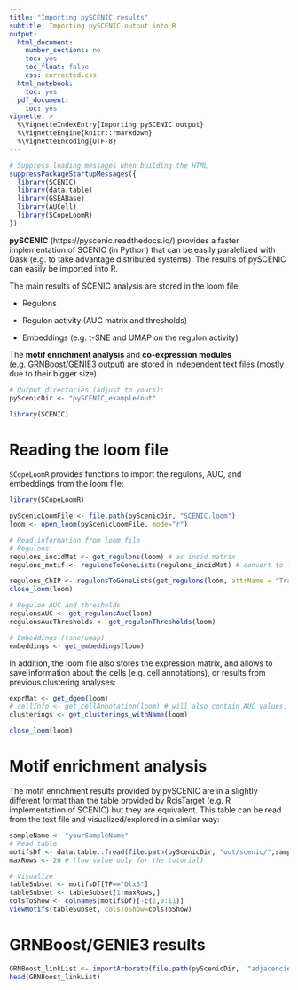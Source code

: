 ```yaml
---
title: "Importing pySCENIC results"
subtitle: Importing pySCENIC output into R
output:
  html_document:
    number_sections: no
    toc: yes
    toc_float: false
    css: corrected.css
  html_notebook:
    toc: yes
  pdf_document:
    toc: yes
vignette: >
  %\VignetteIndexEntry{Importing pySCENIC output} 
  %\VignetteEngine{knitr::rmarkdown} 
  %\VignetteEncoding{UTF-8}
---
```


```r
# Suppress loading messages when building the HTML
suppressPackageStartupMessages({
  library(SCENIC)
  library(data.table)
  library(GSEABase)
  library(AUCell)
  library(SCopeLoomR)
})
```

**pySCENIC** (https://pyscenic.readthedocs.io/) provides a faster implementation of SCENIC (in Python) that can be easily paralelized with Dask (e.g. to take advantage distributed systems). The results of pySCENIC can easily be imported into R.

The main results of SCENIC analysis are stored in the loom file:

- Regulons 

- Regulon activity (AUC matrix and thresholds)

- Embeddings (e.g. t-SNE and UMAP on the regulon activity)

The **motif enrichment analysis** and **co-expression modules** (e.g. GRNBoost/GENIE3 output) are stored in independent text files (mostly due to their bigger size).

```r
# Output directories (adjust to yours):
pyScenicDir <- "pySCENIC_example/out"

library(SCENIC)
```

# Reading the loom file

`SCopeLoomR` provides functions to import the regulons, AUC, and embeddings from the loom file: 

```r
library(SCopeLoomR)

pyScenicLoomFile <- file.path(pyScenicDir, "SCENIC.loom")
loom <- open_loom(pyScenicLoomFile, mode="r")

# Read information from loom file
# Regulons:
regulons_incidMat <- get_regulons(loom) # as incid matrix
regulons_motif <- regulonsToGeneLists(regulons_incidMat) # convert to list

regulons_ChIP <- regulonsToGeneLists(get_regulons(loom, attrName = "TrackRegulons"))
close_loom(loom)

# Regulon AUC and thresholds
regulonsAUC <- get_regulonsAuc(loom)
regulonsAucThresholds <- get_regulonThresholds(loom)

# Embeddings (tsne/umap)
embeddings <- get_embeddings(loom)
```

In addition, the loom file also stores the expression matrix, and allows to save information about the cells (e.g. cell annotations), or results from previous clustering analyses: 

```r
exprMat <- get_dgem(loom)
# cellInfo <- get_cellAnnotation(loom) # will also contain AUC values, etc... you can filter them out
clusterings <- get_clusterings_withName(loom)
```

```r
close_loom(loom)
```

# Motif enrichment analysis

The motif enrichment results provided by pySCENIC are in a slightly different format than the table provided by RcisTarget (e.g. R implementation of SCENIC) but they are equivalent. This table can be read from the text file and visualized/explored in a similar way: 

```r
sampleName <- "yourSampleName"
# Read table
motifsDf <- data.table::fread(file.path(pyScenicDir, "out/scenic/",sampleName,"/cistarget/",sampleName,"__reg_mtf.csv"), header = T, sep="\t")
maxRows <- 20 # (low value only for the tutorial)

# Visualize
tableSubset <- motifsDf[TF=="Dlx5"]
tableSubset <- tableSubset[1:maxRows,] 
colsToShow <- colnames(motifsDf)[-c(2,9:11)]
viewMotifs(tableSubset, colsToShow=colsToShow)
```

# GRNBoost/GENIE3 results

```r
GRNBoost_linkList <- importArboreto(file.path(pyScenicDir,  "adjacencies.tsv"))
head(GRNBoost_linkList)
```

